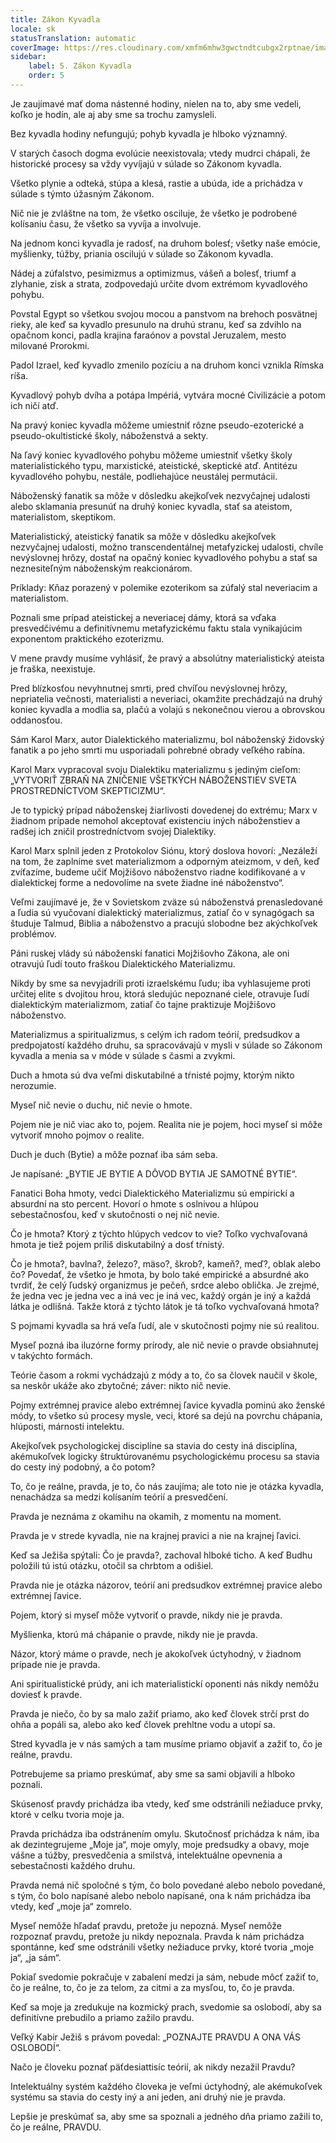 ```yaml
---
title: Zákon Kyvadla
locale: sk
statusTranslation: automatic
coverImage: https://res.cloudinary.com/xmfm6mhw3gwctndtcubgx2rptnae/image/upload/v1741354419/small_cover_la_gran_rebelion_28716e29d2.webp
sidebar:
    label: 5. Zákon Kyvadla
    order: 5
---
```

Je zaujímavé mať doma nástenné hodiny, nielen na to, aby sme vedeli, koľko je hodín, ale aj aby sme sa trochu zamysleli.

Bez kyvadla hodiny nefungujú; pohyb kyvadla je hlboko významný.

V starých časoch dogma evolúcie neexistovala; vtedy mudrci chápali, že historické procesy sa vždy vyvíjajú v súlade so Zákonom kyvadla.

Všetko plynie a odteká, stúpa a klesá, rastie a ubúda, ide a prichádza v súlade s týmto úžasným Zákonom.

Nič nie je zvláštne na tom, že všetko osciluje, že všetko je podrobené kolísaniu času, že všetko sa vyvíja a involvuje.

Na jednom konci kyvadla je radosť, na druhom bolesť; všetky naše emócie, myšlienky, túžby, priania oscilujú v súlade so Zákonom kyvadla.

Nádej a zúfalstvo, pesimizmus a optimizmus, vášeň a bolesť, triumf a zlyhanie, zisk a strata, zodpovedajú určite dvom extrémom kyvadlového pohybu.

Povstal Egypt so všetkou svojou mocou a panstvom na brehoch posvätnej rieky, ale keď sa kyvadlo presunulo na druhú stranu, keď sa zdvihlo na opačnom konci, padla krajina faraónov a povstal Jeruzalem, mesto milované Prorokmi.

Padol Izrael, keď kyvadlo zmenilo pozíciu a na druhom konci vznikla Rímska ríša.

Kyvadlový pohyb dvíha a potápa Impériá, vytvára mocné Civilizácie a potom ich ničí atď.

Na pravý koniec kyvadla môžeme umiestniť rôzne pseudo-ezoterické a pseudo-okultistické školy, náboženstvá a sekty.

Na ľavý koniec kyvadlového pohybu môžeme umiestniť všetky školy materialistického typu, marxistické, ateistické, skeptické atď. Antitézu kyvadlového pohybu, nestále, podliehajúce neustálej permutácii.

Náboženský fanatik sa môže v dôsledku akejkoľvek nezvyčajnej udalosti alebo sklamania presunúť na druhý koniec kyvadla, stať sa ateistom, materialistom, skeptikom.

Materialistický, ateistický fanatik sa môže v dôsledku akejkoľvek nezvyčajnej udalosti, možno transcendentálnej metafyzickej udalosti, chvíle nevýslovnej hrôzy, dostať na opačný koniec kyvadlového pohybu a stať sa neznesiteľným náboženským reakcionárom.

Príklady: Kňaz porazený v polemike ezoterikom sa zúfalý stal neveriacim a materialistom.

Poznali sme prípad ateistickej a neveriacej dámy, ktorá sa vďaka presvedčivému a definitívnemu metafyzickému faktu stala vynikajúcim exponentom praktického ezoterizmu.

V mene pravdy musíme vyhlásiť, že pravý a absolútny materialistický ateista je fraška, neexistuje.

Pred blízkosťou nevyhnutnej smrti, pred chvíľou nevýslovnej hrôzy, nepriatelia večnosti, materialisti a neveriaci, okamžite prechádzajú na druhý koniec kyvadla a modlia sa, plačú a volajú s nekonečnou vierou a obrovskou oddanosťou.

Sám Karol Marx, autor Dialektického materializmu, bol náboženský židovský fanatik a po jeho smrti mu usporiadali pohrebné obrady veľkého rabína.

Karol Marx vypracoval svoju Dialektiku materializmu s jediným cieľom: „VYTVORIŤ ZBRAŇ NA ZNIČENIE VŠETKÝCH NÁBOŽENSTIEV SVETA PROSTREDNÍCTVOM SKEPTICIZMU“.

Je to typický prípad náboženskej žiarlivosti dovedenej do extrému; Marx v žiadnom prípade nemohol akceptovať existenciu iných náboženstiev a radšej ich zničil prostredníctvom svojej Dialektiky.

Karol Marx splnil jeden z Protokolov Siónu, ktorý doslova hovorí: „Nezáleží na tom, že zaplníme svet materializmom a odporným ateizmom, v deň, keď zvíťazíme, budeme učiť Mojžišovo náboženstvo riadne kodifikované a v dialektickej forme a nedovolíme na svete žiadne iné náboženstvo“.

Veľmi zaujímavé je, že v Sovietskom zväze sú náboženstvá prenasledované a ľudia sú vyučovaní dialektický materializmus, zatiaľ čo v synagógach sa študuje Talmud, Biblia a náboženstvo a pracujú slobodne bez akýchkoľvek problémov.

Páni ruskej vlády sú náboženskí fanatici Mojžišovho Zákona, ale oni otravujú ľudí touto fraškou Dialektického Materializmu.

Nikdy by sme sa nevyjadrili proti izraelskému ľudu; iba vyhlasujeme proti určitej elite s dvojitou hrou, ktorá sledujúc nepoznané ciele, otravuje ľudí dialektickým materializmom, zatiaľ čo tajne praktizuje Mojžišovo náboženstvo.

Materializmus a spiritualizmus, s celým ich radom teórií, predsudkov a predpojatostí každého druhu, sa spracovávajú v mysli v súlade so Zákonom kyvadla a menia sa v móde v súlade s časmi a zvykmi.

Duch a hmota sú dva veľmi diskutabilné a tŕnisté pojmy, ktorým nikto nerozumie.

Myseľ nič nevie o duchu, nič nevie o hmote.

Pojem nie je nič viac ako to, pojem. Realita nie je pojem, hoci myseľ si môže vytvoriť mnoho pojmov o realite.

Duch je duch (Bytie) a môže poznať iba sám seba.

Je napísané: „BYTIE JE BYTIE A DÔVOD BYTIA JE SAMOTNÉ BYTIE“.

Fanatici Boha hmoty, vedci Dialektického Materializmu sú empirickí a absurdní na sto percent. Hovorí o hmote s oslnivou a hlúpou sebestačnosťou, keď v skutočnosti o nej nič nevie.

Čo je hmota? Ktorý z týchto hlúpych vedcov to vie? Toľko vychvaľovaná hmota je tiež pojem príliš diskutabilný a dosť tŕnistý.

Čo je hmota?, bavlna?, železo?, mäso?, škrob?, kameň?, meď?, oblak alebo čo? Povedať, že všetko je hmota, by bolo také empirické a absurdné ako tvrdiť, že celý ľudský organizmus je pečeň, srdce alebo oblička. Je zrejmé, že jedna vec je jedna vec a iná vec je iná vec, každý orgán je iný a každá látka je odlišná. Takže ktorá z týchto látok je tá toľko vychvaľovaná hmota?

S pojmami kyvadla sa hrá veľa ľudí, ale v skutočnosti pojmy nie sú realitou.

Myseľ pozná iba iluzórne formy prírody, ale nič nevie o pravde obsiahnutej v takýchto formách.

Teórie časom a rokmi vychádzajú z módy a to, čo sa človek naučil v škole, sa neskôr ukáže ako zbytočné; záver: nikto nič nevie.

Pojmy extrémnej pravice alebo extrémnej ľavice kyvadla pominú ako ženské módy, to všetko sú procesy mysle, veci, ktoré sa dejú na povrchu chápania, hlúposti, márnosti intelektu.

Akejkoľvek psychologickej disciplíne sa stavia do cesty iná disciplína, akémukoľvek logicky štruktúrovanému psychologickému procesu sa stavia do cesty iný podobný, a čo potom?

To, čo je reálne, pravda, je to, čo nás zaujíma; ale toto nie je otázka kyvadla, nenachádza sa medzi kolísaním teórií a presvedčení.

Pravda je neznáma z okamihu na okamih, z momentu na moment.

Pravda je v strede kyvadla, nie na krajnej pravici a nie na krajnej ľavici.

Keď sa Ježiša spýtali: Čo je pravda?, zachoval hlboké ticho. A keď Budhu položili tú istú otázku, otočil sa chrbtom a odišiel.

Pravda nie je otázka názorov, teórií ani predsudkov extrémnej pravice alebo extrémnej ľavice.

Pojem, ktorý si myseľ môže vytvoriť o pravde, nikdy nie je pravda.

Myšlienka, ktorú má chápanie o pravde, nikdy nie je pravda.

Názor, ktorý máme o pravde, nech je akokoľvek úctyhodný, v žiadnom prípade nie je pravda.

Ani spiritualistické prúdy, ani ich materialistickí oponenti nás nikdy nemôžu doviesť k pravde.

Pravda je niečo, čo by sa malo zažiť priamo, ako keď človek strčí prst do ohňa a popáli sa, alebo ako keď človek prehltne vodu a utopí sa.

Stred kyvadla je v nás samých a tam musíme priamo objaviť a zažiť to, čo je reálne, pravdu.

Potrebujeme sa priamo preskúmať, aby sme sa sami objavili a hlboko poznali.

Skúsenosť pravdy prichádza iba vtedy, keď sme odstránili nežiaduce prvky, ktoré v celku tvoria moje ja.

Pravda prichádza iba odstránením omylu. Skutočnosť prichádza k nám, iba ak dezintegrujeme „Moje ja“, moje omyly, moje predsudky a obavy, moje vášne a túžby, presvedčenia a smilstvá, intelektuálne opevnenia a sebestačnosti každého druhu.

Pravda nemá nič spoločné s tým, čo bolo povedané alebo nebolo povedané, s tým, čo bolo napísané alebo nebolo napísané, ona k nám prichádza iba vtedy, keď „moje ja“ zomrelo.

Myseľ nemôže hľadať pravdu, pretože ju nepozná. Myseľ nemôže rozpoznať pravdu, pretože ju nikdy nepoznala. Pravda k nám prichádza spontánne, keď sme odstránili všetky nežiaduce prvky, ktoré tvoria „moje ja“, „ja sám“.

Pokiaľ svedomie pokračuje v zabalení medzi ja sám, nebude môcť zažiť to, čo je reálne, to, čo je za telom, za citmi a za mysľou, to, čo je pravda.

Keď sa moje ja zredukuje na kozmický prach, svedomie sa oslobodí, aby sa definitívne prebudilo a priamo zažilo pravdu.

Veľký Kabir Ježiš s právom povedal: „POZNAJTE PRAVDU A ONA VÁS OSLOBODÍ“.

Načo je človeku poznať päťdesiattisíc teórií, ak nikdy nezažil Pravdu?

Intelektuálny systém každého človeka je veľmi úctyhodný, ale akémukoľvek systému sa stavia do cesty iný a ani jeden, ani druhý nie je pravda.

Lepšie je preskúmať sa, aby sme sa spoznali a jedného dňa priamo zažili to, čo je reálne, PRAVDU.

